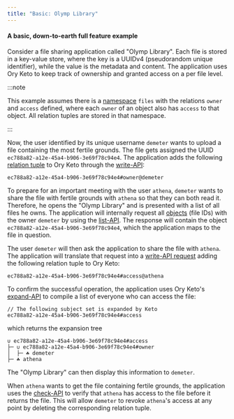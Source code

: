 ```yaml
---
title: "Basic: Olymp Library"
---
```


#### A basic, down-to-earth full feature example

Consider a file sharing application called "Olymp Library". Each file is stored in a key-value store, where the key is a UUIDv4
(pseudorandom unique identifier), while the value is the metadata and content. The application uses Ory Keto to keep track of
ownership and granted access on a per file level.

:::note

This example assumes there is a [namespace](../concepts/namespaces.mdx) `files` with the relations `owner` and `access` defined,
where each `owner` of an object also has `access` to that object. All relation tuples are stored in that namespace.

:::

Now, the user identified by its unique username `demeter` wants to upload a file containing the most fertile grounds. The file
gets assigned the UUID `ec788a82-a12e-45a4-b906-3e69f78c94e4`. The application adds the following
[relation tuple](../concepts/relation-tuples.mdx) to Ory Keto through the [write-API](../concepts/api-overview.mdx#write-apis):

```keto-relation-tuples
ec788a82-a12e-45a4-b906-3e69f78c94e4#owner@demeter
```

To prepare for an important meeting with the user `athena`, `demeter` wants to share the file with fertile grounds with `athena`
so that they can both read it. Therefore, he opens the "Olymp Library" and is presented with a list of all files he owns. The
application will internally request all [objects](../concepts/objects.mdx) (file IDs) with the owner `demeter` by using the
[list-API](../concepts/api-overview.mdx#list-relation-tuples). The response will contain the object
`ec788a82-a12e-45a4-b906-3e69f78c94e4`, which the application maps to the file in question.

The user `demeter` will then ask the application to share the file with `athena`. The application will translate that request into
a [write-API request](../concepts/api-overview.mdx#write-apis) adding the following relation tuple to Ory Keto:

```keto-relation-tuples
ec788a82-a12e-45a4-b906-3e69f78c94e4#access@athena
```

To confirm the successful operation, the application uses Ory Keto's
[expand-API](../concepts/api-overview.mdx#expand-subject-sets) to compile a list of everyone who can access the file:

```keto-relation-tuples
// The following subject set is expanded by Keto
ec788a82-a12e-45a4-b906-3e69f78c94e4#access
```

which returns the expansion tree

```
∪ ec788a82-a12e-45a4-b906-3e69f78c94e4#access
├─ ∪ ec788a82-a12e-45a4-b906-3e69f78c94e4#owner
│  ├─ ☘ demeter
├─ ☘ athena
```

The "Olymp Library" can then display this information to `demeter`.

When `athena` wants to get the file containing fertile grounds, the application uses the
[check-API](../concepts/api-overview.mdx#check-relation-tuple) to verify that `athena` has access to the file before it returns
the file. This will allow `demeter` to revoke `athena`'s access at any point by deleting the corresponding relation tuple.
